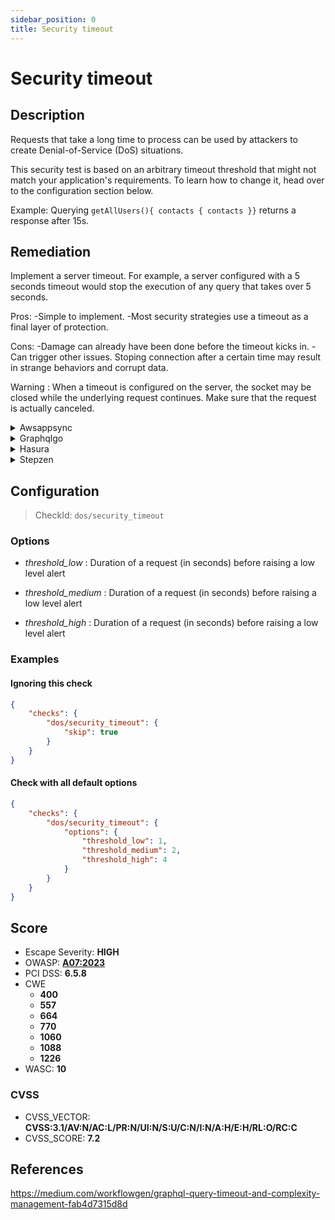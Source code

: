 ```yaml
---
sidebar_position: 0
title: Security timeout
---
```


# Security timeout

## Description

Requests that take a long time to process can be used by attackers to create Denial-of-Service (DoS) situations.

This security test is based on an arbitrary timeout threshold that might not match your application's requirements. To learn how to change it, head over to the configuration section below.

Example: Querying `getAllUsers(){ contacts { contacts }}` returns a response after 15s.

## Remediation

Implement a server timeout. For example, a server configured with a 5 seconds timeout would stop the execution of any query that takes over 5 seconds.

Pros:
 -Simple to implement.
 -Most security strategies use a timeout as a final layer of protection.

Cons:
 -Damage can already have been done before the timeout kicks in.
 -Can trigger other issues. Stoping connection after a certain time may result in strange behaviors and corrupt data.

Warning :
  When a timeout is configured on the server, the socket may be closed while the underlying request continues. Make sure that the request is actually canceled.


<details>
    <summary>Awsappsync</summary>

AWS AppSync enforces a timeout of 30s on each request by default.

If your API sits behind an [API Gateway](https://docs.aws.amazon.com/apigateway/latest/developerguide/welcome.html), you can configure a different (but lower than the hard 30s limit) timeout in the AWS API Gateway console by following this path:

AWS API Gateway console > {Your App} > Resources > Integration Request > "Use default timeout".


</details>

<details>
    <summary>Graphqlgo</summary>

Implement a server timeout by following this guide:

[The complete guide to Go net/http timeouts - Cloudfare blog](https://blog.cloudflare.com/the-complete-guide-to-golang-net-http-timeouts/)


</details>

<details>
    <summary>Hasura</summary>

Hasura allows you to set a custom query timeout.

To do so:
-Go to Project Console > Security Settings > API Limits.
-Click on "Global".
-Set a timeout (e.g., 10s).


</details>

<details>
    <summary>Stepzen</summary>

There is no known remediation for StepZen.


</details>

## Configuration

> CheckId: `dos/security_timeout`

### Options

- *threshold_low* : Duration of a request (in seconds) before raising a low level alert

- *threshold_medium* : Duration of a request (in seconds) before raising a low level alert

- *threshold_high* : Duration of a request (in seconds) before raising a low level alert



### Examples


#### Ignoring this check

```json
{
    "checks": {
        "dos/security_timeout": {
            "skip": true
        }
    }
}
```


#### Check with all default options

```json
{
    "checks": {
        "dos/security_timeout": {
            "options": {
                "threshold_low": 1,
                "threshold_medium": 2,
                "threshold_high": 4
            }
        }
    }
}
```




## Score

- Escape Severity: **<span className="high-severity">HIGH</span>**
- OWASP: **[A07:2023](https://github.com/OWASP/API-Security/blob/master/editions/2023/en/0xa7-security-misconfiguration.md)**
- PCI DSS: **6.5.8**
- CWE
  - **400**
  - **557**
  - **664**
  - **770**
  - **1060**
  - **1088**
  - **1226**
- WASC: **10**



### CVSS

- CVSS_VECTOR: **CVSS:3.1/AV:N/AC:L/PR:N/UI:N/S:U/C:N/I:N/A:H/E:H/RL:O/RC:C**
- CVSS_SCORE: **7.2**

## References

https://medium.com/workflowgen/graphql-query-timeout-and-complexity-management-fab4d7315d8d
